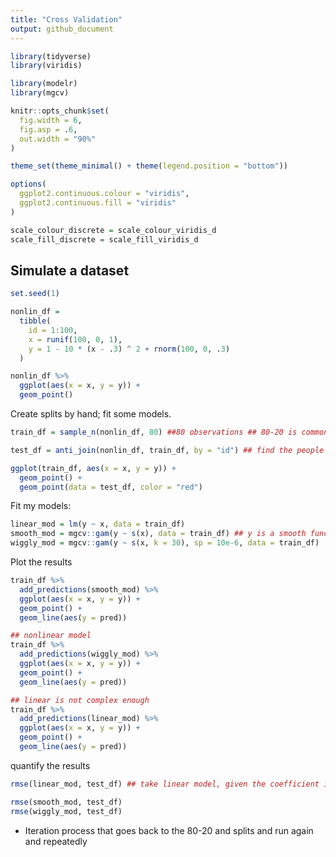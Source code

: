 ```yaml
---
title: "Cross Validation"
output: github_document
---
```


```r
library(tidyverse)
library(viridis)

library(modelr)
library(mgcv)

knitr::opts_chunk$set(
  fig.width = 6,
  fig.asp = .6,
  out.width = "90%"
)

theme_set(theme_minimal() + theme(legend.position = "bottom"))

options(
  ggplot2.continuous.colour = "viridis",
  ggplot2.continuous.fill = "viridis"
)

scale_colour_discrete = scale_colour_viridis_d
scale_fill_discrete = scale_fill_viridis_d
```


## Simulate a dataset

```r
set.seed(1)

nonlin_df = 
  tibble(
    id = 1:100,
    x = runif(100, 0, 1),
    y = 1 - 10 * (x - .3) ^ 2 + rnorm(100, 0, .3)
  )

nonlin_df %>% 
  ggplot(aes(x = x, y = y)) + 
  geom_point()

```

Create splits by hand; fit some models.

```r
train_df = sample_n(nonlin_df, 80) ##80 observations ## 80-20 is common, want enough observations in the training data set so that you can fit the model well, but also want enough data points in the testing data set so the root mean squared error is about right. 

test_df = anti_join(nonlin_df, train_df, by = "id") ## find the people who are not overlapping in the two data sets

ggplot(train_df, aes(x = x, y = y)) + 
  geom_point() +
  geom_point(data = test_df, color = "red")
```

Fit my models:

```r
linear_mod = lm(y ~ x, data = train_df)
smooth_mod = mgcv::gam(y ~ s(x), data = train_df) ## y is a smooth function of x 
wiggly_mod = mgcv::gam(y ~ s(x, k = 30), sp = 10e-6, data = train_df)
```

Plot the results 

```r
train_df %>% 
  add_predictions(smooth_mod) %>% 
  ggplot(aes(x = x, y = y)) +
  geom_point() + 
  geom_line(aes(y = pred))

## nonlinear model
train_df %>% 
  add_predictions(wiggly_mod) %>% 
  ggplot(aes(x = x, y = y)) +
  geom_point() + 
  geom_line(aes(y = pred))

## linear is not complex enough
train_df %>% 
  add_predictions(linear_mod) %>% 
  ggplot(aes(x = x, y = y)) +
  geom_point() + 
  geom_line(aes(y = pred))
```

quantify the results

```r
rmse(linear_mod, test_df) ## take linear model, given the coefficient in the linear model, will create predicted value for the testing dataset and subtract those from the observed outcome, take the difference between those and add them up

rmse(smooth_mod, test_df)
rmse(wiggly_mod, test_df)

```

* Iteration process that goes back to the 80-20 and splits and run again and repeatedly 


